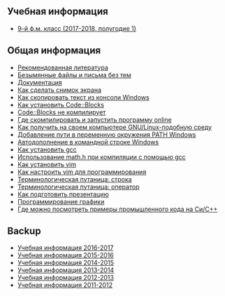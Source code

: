 ==Учебная информация==
* [[9-й ф.м. класс (2017-2018, полугодие 1)]]

==Общая информация==
* [[Рекомендованная литература]]
* [[Безымянные файлы и письма без тем]]
* [[Документация]]
* [[Как сделать снимок экрана]]
* [[Как скопировать текст из консоли Windows]]
* [[Как установить Code::Blocks]]
* [[Code::Blocks не компилирует]]
* [[Где скомпилировать и запустить программу online]]
* [[Как получить на своем компьютере GNU/Linux-подобную среду]]
* [[Добавление пути в переменную окружения PATH Windows]]
* [[Автодополнение в командной строке Windows]]
* [[Как установить gcc]]
* [[Использование math.h при компиляции с помощью gcc]]
* [[Как установить vim]]
* [[Как настроить vim для программирования]]
* [[Терминологическая путаница: строка]]
* [[Терминологическая путаница: оператор]]
* [[Как подготовить презентацию]]
* [[Программирование графики]]
* [[Где можно посмотреть примеры промышленного кода на Си/C++]]

==Backup==
* [[Учебная информация 2016-2017]]
* [[Учебная информация 2015-2016]]
* [[Учебная информация 2014-2015]]
* [[Учебная информация 2013-2014]]
* [[Учебная информация 2012-2013]]
* [[Учебная информация 2011-2012]]
